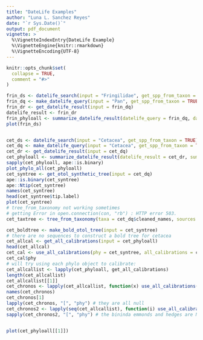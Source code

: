 ```yaml
---
title: "DateLife Examples"
author: "Luna L. Sanchez Reyes"
date: "`r Sys.Date()`"
output: pdf_document
vignette: >
  %\VignetteIndexEntry{DateLife Example}
  %\VignetteEngine{knitr::rmarkdown}
  %\VignetteEncoding{UTF-8}
---
```


```r
knitr::opts_chunk$set(
  collapse = TRUE,
  comment = "#>"
)
```

```r
frin_ds <- datelife_search(input = "Fringilidae", get_spp_from_taxon = TRUE)
frin_dq <- make_datelife_query(input = "Pan", get_spp_from_taxon = TRUE)
frin_dr <- get_datelife_result(input = frin_dq)
datelife_result <- frin_dr
frin_phyloall <- summarize_datelife_result(datelife_query = frin_dq, datelife_result = frin_ds, summary_format = "phylo_all", taxon_summary = "summary")
plot(frin_ds)


cet_ds <- datelife_search(input = "Cetacea", get_spp_from_taxon = TRUE)
cet_dq <- make_datelife_query(input = "Cetacea", get_spp_from_taxon = TRUE)
cet_dr <- get_datelife_result(input = cet_dq)
cet_phyloall <- summarize_datelife_result(datelife_result = cet_dr, summary_format = "phylo_all")
sapply(cet_phyloall, ape::is.binary)
plot_phylo_all(cet_phyloall)
cet_syntree <- get_otol_synthetic_tree(input = cet_dq)
ape::is.binary(cet_syntree)
ape::Ntip(cet_syntree)
names(cet_syntree)
head(cet_syntree$tip.label)
plot(cet_syntree)
# tree_from_taxonomy not working sometimes
# getting Error in open.connection(con, "rb") : HTTP error 503.
cet_taxtree <- tree_from_taxonomy(taxa = cet_dq$cleaned_names, sources = "NCBI")

cet_boldtree <- make_bold_otol_tree(input = cet_syntree)
# there are no sequences to construct a bold tree for cetacea
cet_allcal <- get_all_calibrations(input = cet_phyloall)
head(cet_allcal)
cet_cal <- use_all_calibrations(phy = cet_syntree, all_calibrations = cet_allcal)
cet_cal$phy
# will try using each phylo object to calibrate:
cet_allcallist <- lapply(cet_phyloall, get_all_calibrations)
length(cet_allcallist)
cet_allcallist[[1]]
cet_chronos <- lapply(cet_allcallist, function(x) use_all_calibrations(phy = cet_syntree, all_calibrations = x))
names(cet_chronos)
cet_chronos[1]
lapply(cet_chronos, "[", "phy") # they are all null
cet_chronos2 <- lapply(seq(cet_allcallist), function(i) use_all_calibrations(phy = cet_phyloall[[i]], all_calibrations = cet_allcallist[[i]]))
sapply(cet_chronos2, "[", "phy") # the bininda emmonds and hedges are NULL


plot(cet_phyloall[[1]])

```
